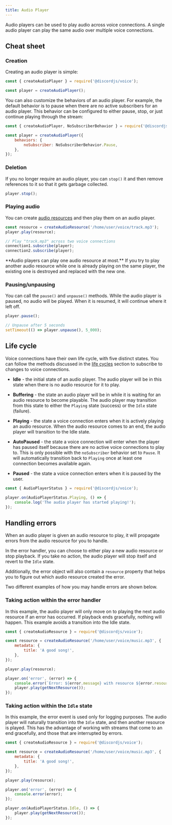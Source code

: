 ```yaml
---
title: Audio Player
---
```


Audio players can be used to play audio across voice connections. A single audio player can play the same audio over multiple voice connections.

## Cheat sheet

### Creation

Creating an audio player is simple:

```js
const { createAudioPlayer } = require('@discordjs/voice');

const player = createAudioPlayer();
```

You can also customize the behaviors of an audio player. For example, the default behavior is to pause when there are no active subscribers for an audio player. This behavior can be configured to either pause, stop, or just continue playing through the stream:

```js
const { createAudioPlayer, NoSubscriberBehavior } = require('@discordjs/voice');

const player = createAudioPlayer({
	behaviors: {
		noSubscriber: NoSubscriberBehavior.Pause,
	},
});
```

### Deletion

If you no longer require an audio player, you can `stop()` it and then remove references to it so that it gets garbage collected.

```js
player.stop();
```

### Playing audio

You can create [audio resources](./audio-resources.md) and then play them on an audio player.

```js
const resource = createAudioResource('/home/user/voice/track.mp3');
player.play(resource);

// Play "track.mp3" across two voice connections
connection1.subscribe(player);
connection2.subscribe(player);
```

<Callout>
	**Audio players can play one audio resource at most.** If you try to play another audio resource while one is already playing on the same player, the existing one is destroyed and replaced with the new one.
</Callout>

### Pausing/unpausing

You can call the `pause()` and `unpause()` methods. While the audio player is paused, no audio will be played. When it is resumed, it will continue where it left off.

```js
player.pause();

// Unpause after 5 seconds
setTimeout(() => player.unpause(), 5_000);
```

## Life cycle

Voice connections have their own life cycle, with five distinct states. You can follow the methods discussed in the [life cycles](/voice/life-cycles.md) section to subscribe to changes to voice connections.

- **Idle** - the initial state of an audio player. The audio player will be in this state when there is no audio resource for it to play.

- **Buffering** - the state an audio player will be in while it is waiting for an audio resource to become playable. The audio player may transition from this state to either the `Playing` state (success) or the `Idle` state (failure).

- **Playing** - the state a voice connection enters when it is actively playing an audio resource. When the audio resource comes to an end, the audio player will transition to the Idle state.

- **AutoPaused** - the state a voice connection will enter when the player has paused itself because there are no active voice connections to play to. This is only possible with the `noSubscriber` behavior set to `Pause`. It will automatically transition back to `Playing` once at least one connection becomes available again.

- **Paused** - the state a voice connection enters when it is paused by the user.

```js
const { AudioPlayerStatus } = require('@discordjs/voice');

player.on(AudioPlayerStatus.Playing, () => {
	console.log('The audio player has started playing!');
});
```

## Handling errors

When an audio player is given an audio resource to play, it will propagate errors from the audio resource for you to handle.

In the error handler, you can choose to either play a new audio resource or stop playback. If you take no action, the audio player will stop itself and revert to the `Idle` state.

Additionally, the error object will also contain a `resource` property that helps you to figure out which audio resource created the error.

Two different examples of how you may handle errors are shown below.

### Taking action within the error handler

In this example, the audio player will only move on to playing the next audio resource if an error has occurred. If playback ends gracefully, nothing will happen. This example avoids a transition into the Idle state.

```js
const { createAudioResource } = require('@discordjs/voice');

const resource = createAudioResource('/home/user/voice/music.mp3', {
	metadata: {
		title: 'A good song!',
	},
});

player.play(resource);

player.on('error', (error) => {
	console.error(`Error: ${error.message} with resource ${error.resource.metadata.title}`);
	player.play(getNextResource());
});
```

### Taking action within the `Idle` state

In this example, the error event is used only for logging purposes. The audio player will naturally transition into the `Idle` state, and then another resource is played. This has the advantage of working with streams that come to an end gracefully, and those that are interrupted by errors.

```js
const { createAudioResource } = require('@discordjs/voice');

const resource = createAudioResource('/home/user/voice/music.mp3', {
	metadata: {
		title: 'A good song!',
	},
});

player.play(resource);

player.on('error', (error) => {
	console.error(error);
});

player.on(AudioPlayerStatus.Idle, () => {
	player.play(getNextResource());
});
```

